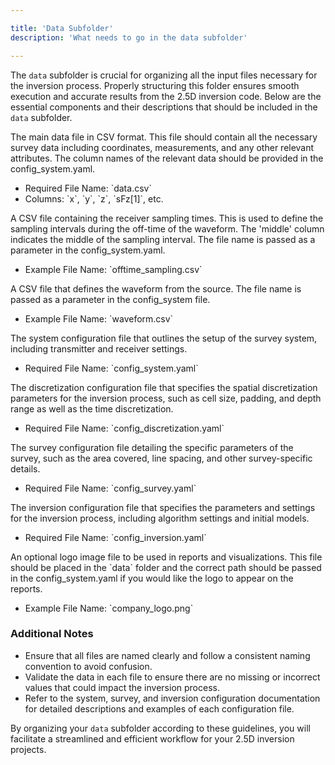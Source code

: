 ```yaml
---

title: 'Data Subfolder'
description: 'What needs to go in the data subfolder'

---
```


The `data` subfolder is crucial for organizing all the input files necessary for the inversion process. Properly structuring this folder ensures smooth execution and accurate results from the 2.5D inversion code. Below are the essential components and their descriptions that should be included in the `data` subfolder.

<CardGroup cols={1}>
  <Card title="Data File" icon="square-1">
    The main data file in CSV format. This file should contain all the necessary survey data including coordinates, measurements, and any other relevant attributes. The column names of the relevant data should be provided in the config_system.yaml. 
    <ul>
      <li>Required File Name: `data.csv`</li>
      <li>Columns: `x`, `y`, `z`, `sFz[1]`, etc.</li>
    </ul>
  </Card>
  <Card title="Offtime Sampling File" icon="square-2">
    A CSV file containing the receiver sampling times. This is used to define the sampling intervals during the off-time of the waveform.
    The 'middle' column indicates the middle of the sampling interval. The file name is passed as a parameter in the config_system.yaml. 
    <ul>
      <li>Example File Name: `offtime_sampling.csv`</li>
    </ul>
  </Card>
  <Card title="Waveform File" icon="square-3">
    A CSV file that defines the waveform from the source. The file name is passed as a parameter in the config_system file. 
    <ul>
      <li>Example File Name: `waveform.csv`</li>
    </ul>
  </Card>
  
  <Card title="System Configuration" icon="square-4" href="/25_aem/configuration/system">
    The system configuration file that outlines the setup of the survey system, including transmitter and receiver settings.
    <ul>
      <li>Required File Name: `config_system.yaml`</li>
    </ul>
  </Card>

  <Card title="Discretization Configuration" icon="square-5" href="/25_aem/configuration/discretization">
    The discretization configuration file that specifies the spatial discretization parameters for the inversion process, such as cell size, padding, and depth range as well as the time discretization.
    <ul>
      <li>Required File Name: `config_discretization.yaml`</li>
    </ul>
  </Card>
  <Card title="Survey Configuration" icon="square-5" href="/25_aem/configuration/survey">
    The survey configuration file detailing the specific parameters of the survey, such as the area covered, line spacing, and other survey-specific details.
    <ul>
      <li>Required File Name: `config_survey.yaml`</li>
    </ul>
  </Card>
  <Card title="Inversion Configuration" icon="square-6" href="/25_aem/configuration/inversion">
    The inversion configuration file that specifies the parameters and settings for the inversion process, including algorithm settings and initial models.
    <ul>
      <li>Required File Name: `config_inversion.yaml`</li>
    </ul>
  </Card>
  <Card title="Logo Image (optional)" icon="square-7">
    An optional logo image file to be used in reports and visualizations. This file should be placed in the `data` folder and the correct path should be passed in the config_system.yaml if you would like the logo to appear on the reports. 
    <ul>
      <li>Example File Name: `company_logo.png`</li>
    </ul>
  </Card>
</CardGroup>

### Additional Notes

- Ensure that all files are named clearly and follow a consistent naming convention to avoid confusion.
- Validate the data in each file to ensure there are no missing or incorrect values that could impact the inversion process.
- Refer to the system, survey, and inversion configuration documentation for detailed descriptions and examples of each configuration file.

By organizing your `data` subfolder according to these guidelines, you will facilitate a streamlined and efficient workflow for your 2.5D inversion projects.